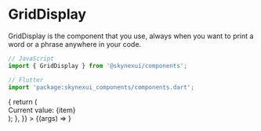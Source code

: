 
<Meta title="Components/GridDisplay" component={GridDisplay} />

# GridDisplay

GridDisplay is the component that you use, always when you want to print a word or a phrase anywhere in your code.

```js
// JavaScript
import { GridDisplay } from '@skynexui/components';
```
```js
// Flutter
import 'package:skynexui_components/components.dart';
```
<!-- > [Wanna test the props? To go Storybook](https://storybook.skynexui.dev/?path=/docs/components-griddisplay--grid-display-component) -->

<ArgsTable of={GridDisplay} />

<Canvas>
  <Story
    name="GridDisplay Component"
    args={{
      data: [1, 2, 3, 4, 5],
      crossAxisCount: {
        xs: 3,
      },
      itemBuilder: (index, item) => {
        return (
          <div>
            Current value: {item}
          </div>
        );
      },
    }}
  >
    {(args) => <GridDisplay {...args} />}
  </Story>
</Canvas>
